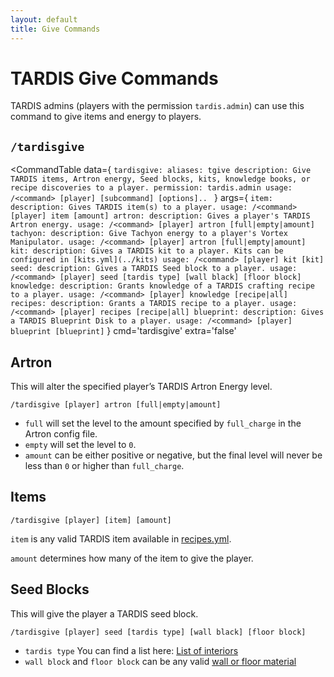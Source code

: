```yaml
---
layout: default
title: Give Commands
---
```



# TARDIS Give Commands

TARDIS admins (players with the permission `tardis.admin`) can use this command to give items and energy to players.

## `/tardisgive`

<CommandTable data={
    `tardisgive:
        aliases: tgive
        description: Give TARDIS items, Artron energy, Seed blocks, kits, knowledge books, or recipe discoveries to a player.
        permission: tardis.admin
        usage: /<command> [player] [subcommand] [options]..
    `
}
args={
    `
    item:
      description: Gives TARDIS item(s) to a player.
      usage: /<command> [player] item [amount]
    artron:
      description: Gives a player's TARDIS Artron energy.
      usage: /<command> [player] artron [full|empty|amount]
    tachyon:
      description: Give Tachyon energy to a player's Vortex Manipulator.
      usage: /<command> [player] artron [full|empty|amount]
    kit:
      description: Gives a TARDIS kit to a player. Kits can be configured in [kits.yml](../kits)
      usage: /<command> [player] kit [kit]
    seed:
      description: Gives a TARDIS Seed block to a player.
      usage: /<command> [player] seed [tardis type] [wall black] [floor block]
    knowledge:
      description: Grants knowledge of a TARDIS crafting recipe to a player.
      usage: /<command> [player] knowledge [recipe|all]
    recipes:
      description: Grants a TARDIS recipe to a player.
      usage: /<command> [player] recipes [recipe|all]
    blueprint:
      description: Gives a TARDIS Blueprint Disk to a player.
      usage: /<command> [player] blueprint [blueprint]
`
}
cmd='tardisgive'
extra='false'
>

</CommandTable>

## Artron

This will alter the specified player’s TARDIS Artron Energy level.

    /tardisgive [player] artron [full|empty|amount]

- `full` will set the level to the amount specified by `full_charge` in the Artron config file.
- `empty` will set the level to `0`.
- `amount` can be either positive or negative, but the final level will never be less than `0` or higher
than `full_charge`.

## Items

    /tardisgive [player] [item] [amount]

`item` is any valid TARDIS item available in [recipes.yml](/recipes).

`amount` determines how many of the item to give the player.

## Seed Blocks

This will give the player a TARDIS seed block.

    /tardisgive [player] seed [tardis type] [wall black] [floor block]

- `tardis type` You can find a list here: [List of interiors](/creating-a-tardis#tardis-types)
- `wall block` and `floor block` can be any valid [wall or floor material](/walls) 
